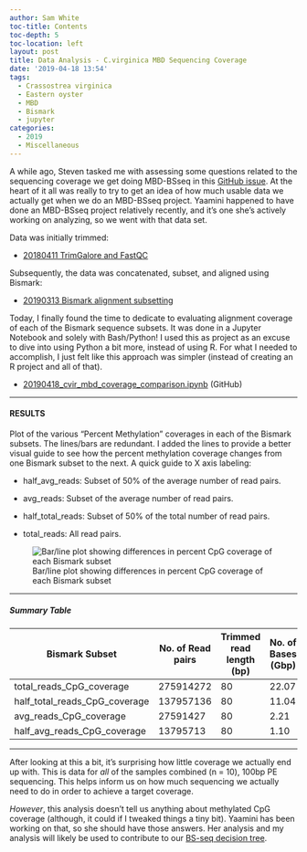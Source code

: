 ```yaml
---
author: Sam White
toc-title: Contents
toc-depth: 5
toc-location: left
layout: post
title: Data Analysis - C.virginica MBD Sequencing Coverage
date: '2019-04-18 13:54'
tags:
  - Crassostrea virginica
  - Eastern oyster
  - MBD
  - Bismark
  - jupyter
categories:
  - 2019
  - Miscellaneous
---
```

A while ago, Steven tasked me with assessing some questions related to the sequencing coverage we get doing MBD-BSseq in this [GitHub issue](https://github.com/RobertsLab/resources/issues/609). At the heart of it all was really to try to get an idea of how much usable data we actually get when we do an MBD-BSseq project. Yaamini happened to have done an MBD-BSseq project relatively recently, and it's one she's actively working on analyzing, so we went with that data set.

Data was initially trimmed:

- [20180411 TrimGalore and FastQC](https://robertslab.github.io/sams-notebook/posts/2018/2018-04-11-trimgalorefastqcmultiqc-trim-10bp-53-ends-c-virginica-mbd-bs-seq-fastq-data/)

Subsequently, the data was concatenated, subset, and aligned using Bismark:

- [20190313 Bismark alignment subsetting](https://robertslab.github.io/sams-notebook/posts/2019/2019-03-13-Methylation-Analysis---C.virginica-Gonad-MBD-with-Varying-Read-Subsets-with-Bismark-on-Mox/)


Today, I finally found the time to dedicate to evaluating alignment coverage of each of the Bismark sequence subsets. It was done in a Jupyter Notebook and solely with Bash/Python! I used this as project as an excuse to dive into using Python a bit more, instead of using R. For what I needed to accomplish, I just felt like this approach was simpler (instead of creating an R project and all of that).

- [20190418_cvir_mbd_coverage_comparison.ipynb](https://github.com/RobertsLab/code/blob/master/notebooks/sam/20190418_cvir_mbd_coverage_comparison.ipynb) (GitHub)

---

#### RESULTS

Plot of the various "Percent Methylation" coverages in each of the Bismark subsets. The lines/bars are redundant. I added the lines to provide a better visual guide to see how the percent methylation coverage changes from one Bismark subset to the next. A quick guide to X axis labeling:

- half_avg_reads: Subset of 50% of the average number of read pairs.

- avg_reads: Subset of the average number of read pairs.

- half_total_reads: Subset of 50% of the total number of read pairs.

- total_reads: All read pairs.

![Bar/line plot showing differences in percent CpG coverage of each Bismark subset](https://github.com/RobertsLab/sams-notebook/blob/master/images/screencaps/20190418_cvir_mbd_cov_comparison.png?raw=true)


---

##### Summary Table

| Bismark Subset                | No. of Read pairs | Trimmed read length (bp) | No. of Bases (Gbp) | Genome size (Gbp) | Genome coverage (x fold) | Mean CpG Coverage | Percent CpG Coverage | Percent 5x CpG Coverage | Percent 10x CpG Coverage |
|-------------------------------|-------------------|--------------------------|--------------------|-------------------|--------------------------|-------------------|----------------------|-------------------------|--------------------------|
| total_reads_CpG_coverage      | 275914272         | 80                       | 22.07              | 0.684741          | 32.24                    | 7.3               | 45.3                 | 14.7                    | 9.1                      |
| half_total_reads_CpG_coverage | 137957136         | 80                       | 11.04              | 0.684741          | 16.12                    | 3.5               | 33.5                 | 9.2                     | 5.7                      |
| avg_reads_CpG_coverage        | 27591427          | 80                       | 2.21               | 0.684741          | 3.22                     | 0.7               | 15.3                 | 3.2                     | 1.8                      |
| half_avg_reads_CpG_coverage   | 13795713          | 80                       | 1.10               | 0.684741          | 1.61                     | 0.5               | 11.2                 | 2.3                     | 1.2                      |


---

After looking at this a bit, it's surprising how little coverage we actually end up with. This is data for _all_ of the samples combined (n = 10), 100bp PE sequencing. This helps inform us on how much sequencing we actually need to do in order to achieve a target coverage.

_However_, this analysis doesn't tell us anything about methylated CpG coverage (although, it could if I tweaked things a tiny bit). Yaamini has been working on that, so she should have those answers. Her analysis and my analysis will likely be used to contribute to our [BS-seq decision tree](https://github.com/RobertsLab/resources/issues/543).
